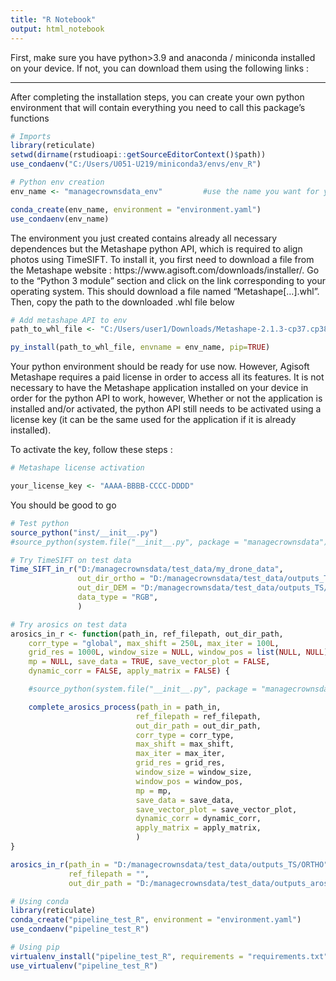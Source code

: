 ```yaml
---
title: "R Notebook"
output: html_notebook
---
```


First, make sure you have python>3.9 and anaconda / miniconda installed on your device.
If not, you can download them using the following links :


---
After completing the installation steps, you can create your own python environment that will contain everything you need to call this package's functions
```r
# Imports
library(reticulate)
setwd(dirname(rstudioapi::getSourceEditorContext()$path))
use_condaenv("C:/Users/U051-U219/miniconda3/envs/env_R")
```

```r
# Python env creation
env_name <- "managecrownsdata_env"         #use the name you want for your environment

conda_create(env_name, environment = "environment.yaml")
use_condaenv(env_name)
```

The environment you just created contains already all necessary dependences but the Metashape python API, which is required to align photos using TimeSIFT.
To install it, you first need to download a file from the Metashape website : https://www.agisoft.com/downloads/installer/. 
Go to the "Python 3 module" section and click on the link corresponding to your operating system. This should download a file named "Metashape[...].whl". Then, copy the path to the downloaded .whl file below

```r
# Add metashape API to env
path_to_whl_file <- "C:/Users/user1/Downloads/Metashape-2.1.3-cp37.cp38.cp39.cp310.cp311-none-win_amd64.whl"   #replace with your path

py_install(path_to_whl_file, envname = env_name, pip=TRUE)
```

Your python environment should be ready for use now. However, Agisoft Metashape requires a paid license in order to access all its features.
It is not necessary to have the Metashape application installed on your device in order for the python API to work, however, Whether or not the application is installed and/or activated, the python API still needs to be activated using a license key (it can be the same used for the application if it is already installed).

To activate the key, follow these steps :

```r
# Metashape license activation

your_license_key <- "AAAA-BBBB-CCCC-DDDD"


```
You should be good to go


```r
# Test python
source_python("inst/__init__.py")
#source_python(system.file("__init__.py", package = "managecrownsdata"))
```

```r
# Try TimeSIFT on test data
Time_SIFT_in_r("D:/managecrownsdata/test_data/my_drone_data", 
               out_dir_ortho = "D:/managecrownsdata/test_data/outputs_TS/ORTHO", 
               out_dir_DEM = "D:/managecrownsdata/test_data/outputs_TS/DEM",
               data_type = "RGB",
               )
```

```r
# Try arosics on test data
arosics_in_r <- function(path_in, ref_filepath, out_dir_path,
    corr_type = "global", max_shift = 250L, max_iter = 100L,
    grid_res = 1000L, window_size = NULL, window_pos = list(NULL, NULL),
    mp = NULL, save_data = TRUE, save_vector_plot = FALSE,
    dynamic_corr = FALSE, apply_matrix = FALSE) {

    #source_python(system.file("__init__.py", package = "managecrownsdata"))

    complete_arosics_process(path_in = path_in,
                            ref_filepath = ref_filepath,
                            out_dir_path = out_dir_path,
                            corr_type = corr_type,
                            max_shift = max_shift,
                            max_iter = max_iter,
                            grid_res = grid_res,
                            window_size = window_size,
                            window_pos = window_pos,
                            mp = mp,
                            save_data = save_data,
                            save_vector_plot = save_vector_plot,
                            dynamic_corr = dynamic_corr,
                            apply_matrix = apply_matrix,
                            )
}

arosics_in_r(path_in = "D:/managecrownsdata/test_data/outputs_TS/ORTHO",
             ref_filepath = "",
             out_dir_path = "D:/managecrownsdata/test_data/outputs_arosics")
```

```r
# Using conda
library(reticulate)
conda_create("pipeline_test_R", environment = "environment.yaml")
use_condaenv("pipeline_test_R")
```


```r
# Using pip
virtualenv_install("pipeline_test_R", requirements = "requirements.txt")
use_virtualenv("pipeline_test_R")
```
